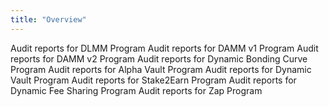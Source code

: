 ```yaml
---
title: "Overview"
---
```


<CardGroup>
  <Card title="DLMM Audits"  icon="folder-open" iconType="solid" href="/resources/audits/dlmm">
   Audit reports for DLMM Program
  </Card>
  <Card title="DAMM v1 Audits"  icon="folder-open" iconType="solid" href="/resources/audits/damm-v1">
    Audit reports for DAMM v1 Program
  </Card>
  <Card title="DAMM v2 Audits"  icon="folder-open" iconType="solid" href="/resources/audits/damm-v2">
    Audit reports for DAMM v2 Program
  </Card>
  <Card title="DBC Audits"  icon="folder-open" iconType="solid" href="/resources/audits/dbc">
    Audit reports for Dynamic Bonding Curve Program
  </Card>
  <Card title="Alpha Vault Audits"  icon="folder-open" iconType="solid" href="/resources/audits/alpha-vault">
    Audit reports for Alpha Vault Program
  </Card>
  <Card title="Dynamic Vault Audits"  icon="folder-open" iconType="solid" href="/resources/audits/dynamic-vault">
    Audit reports for Dynamic Vault Program
  </Card>
  <Card title="Stake2Earn Audits"  icon="folder-open" iconType="solid" href="/resources/audits/stake2earn">
    Audit reports for Stake2Earn Program
  </Card>
  <Card title="Dynamic Fee Sharing Audits"  icon="folder-open" iconType="solid" href="/resources/audits/dynamic-fee-sharing">
    Audit reports for Dynamic Fee Sharing Program
  </Card>
  <Card title="Zap Audits"  icon="folder-open" iconType="solid" href="/resources/audits/zap">
    Audit reports for Zap Program
  </Card>
</CardGroup>